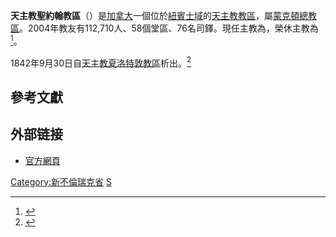 {{Refimprove|time=2019-10-15T17:53:44+00:00}}
{{Infobox Roman Catholic diocese
|Roman Catholic Diocese of = 天主教聖約翰教區
|Latin name of diocese = Dioecesis Sancti Ioannis Canadensis
|border = catholic
|image =Coat of Arms of the Roman Catholic Diocese of St. John's, New Brunswick.svg
|caption = 
|location = [[加拿大|加拿大]]
|territory = 
|population = 108,000
|rite = [[羅馬禮|羅馬禮]]
|主保 = 
|province = 
|established = 1842年
|cathedral = 聖母無原罪座堂
|副主教座堂 =
|leadership = 主教
|website = http://www.dioceseofsaintjohn.org/
|pope = {{incumbent pope}}
|ordinary = {{link-de|克里斯徹恩·里斯貝克|Christian Riesbeck}}
|coadjutor bishop = 
|auxiliary = 
|emeritus = {{link-en|羅勃·哈里斯 (主教)|Robert Harris (bishop)|羅勃·哈里斯}}
}}
'''天主教聖約翰教區'''（{{lang-la|Dioecesis Sancti Ioannis Canadensis}}）是[[加拿大|加拿大]]一個位於[[紐賓士域|紐賓士域]]的[[天主教|天主教]][[教區|教區]]，屬[[天主教蒙克頓總教區|蒙克頓總教區]]。2004年教友有112,710人、58個堂區、76名司鐸。現任主教為{{link-de|克里斯徹恩·里斯貝克|Christian Riesbeck}}，榮休主教為{{link-en|羅勃·哈里斯 (主教)|Robert Harris (bishop)|羅勃·哈里斯}}<ref>{{cite press release |title=Resignations and Appointments, 15.10.2019 |url=https://press.vatican.va/content/salastampa/en/bollettino/pubblico/2019/10/15/191015a.html |publisher=Holy See Press Office |accessdate=2019-10-15 |archiveurl=https://web.archive.org/web/20191015170932/https://press.vatican.va/content/salastampa/en/bollettino/pubblico/2019/10/15/191015a.html |archivedate=2019-10-15 |language=en |date=2019-10-15 |dead-url=no }}</ref>。

1842年9月30日自[[天主教夏洛特敦教區|天主教夏洛特敦教區]]析出。<ref name="">{{cite news|publisher=Diocese of Saint John|title=About the Diocese|url=http://www.dioceseofsaintjohn.org/about.cfm|accessdate=2009年12月14日|deadurl=yes|archiveurl=https://web.archive.org/web/20100203234323/http://www.dioceseofsaintjohn.org/about.cfm|archivedate=2010年2月3日}}</ref>

==參考文獻==
{{reflist}}

==外部链接==
* [https://web.archive.org/web/20190801214629/http://www.dioceseofsaintjohn.org/ 官方網頁]

{{加拿大天主教教區}}
[[Category:新不倫瑞克省|Category:新不倫瑞克省]]
[[Category:加拿大天主教教區|S]]